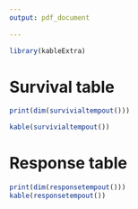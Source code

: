 ---
output: pdf_document
 
---
```{r echo=FALSE, message=FALSE, warning=FALSE, as.is = TRUE} 
library(kableExtra) 
```

# Survival table
```{r echo=FALSE, message=FALSE, warning=FALSE }
 
print(dim(survivialtempout()))

kable(survivialtempout())
```

# Response table
```{r echo=FALSE, message=FALSE, warning=FALSE }
 
print(dim(responsetempout()))
kable(responsetempout())
```
 